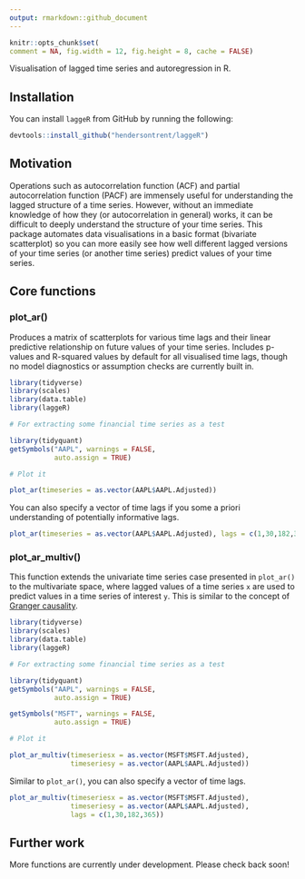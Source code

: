 ```yaml
---
output: rmarkdown::github_document
---
```


```r
knitr::opts_chunk$set(
comment = NA, fig.width = 12, fig.height = 8, cache = FALSE)
```

Visualisation of lagged time series and autoregression in R.

## Installation

You can install `laggeR` from GitHub by running the following:

```r
devtools::install_github("hendersontrent/laggeR")
```

## Motivation

Operations such as autocorrelation function (ACF) and partial autocorrelation function (PACF) are immensely useful for understanding the lagged structure of a time series. However, without an immediate knowledge of how they (or autocorrelation in general) works, it can be difficult to deeply understand the structure of your time series. This package automates data visualisations in a basic format (bivariate scatterplot) so you can more easily see how well different lagged versions of your time series (or another time series) predict values of your time series.

## Core functions

### plot_ar()

Produces a matrix of scatterplots for various time lags and their linear predictive relationship on future values of your time series. Includes p-values and R-squared values by default for all visualised time lags, though no model diagnostics or assumption checks are currently built in.

```r
library(tidyverse)
library(scales)
library(data.table)
library(laggeR)

# For extracting some financial time series as a test

library(tidyquant)
getSymbols("AAPL", warnings = FALSE,
           auto.assign = TRUE)

# Plot it

plot_ar(timeseries = as.vector(AAPL$AAPL.Adjusted))
```

You can also specify a vector of time lags if you some a priori understanding of potentially informative lags.

```r
plot_ar(timeseries = as.vector(AAPL$AAPL.Adjusted), lags = c(1,30,182,365))
```

### plot_ar_multiv()

This function extends the univariate time series case presented in `plot_ar()` to the multivariate space, where lagged values of a time series `x` are used to predict values in a time series of interest `y`. This is similar to the concept of [Granger causality](https://en.wikipedia.org/wiki/Granger_causality).

```r
library(tidyverse)
library(scales)
library(data.table)
library(laggeR)

# For extracting some financial time series as a test

library(tidyquant)
getSymbols("AAPL", warnings = FALSE,
           auto.assign = TRUE)

getSymbols("MSFT", warnings = FALSE,
           auto.assign = TRUE)

# Plot it

plot_ar_multiv(timeseriesx = as.vector(MSFT$MSFT.Adjusted),
               timeseriesy = as.vector(AAPL$AAPL.Adjusted))
```

Similar to `plot_ar()`, you can also specify a vector of time lags.

```r
plot_ar_multiv(timeseriesx = as.vector(MSFT$MSFT.Adjusted),
               timeseriesy = as.vector(AAPL$AAPL.Adjusted),
               lags = c(1,30,182,365))
```

## Further work

More functions are currently under development. Please check back soon!

